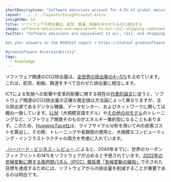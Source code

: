 ```yaml
---
shortDescription: "Software emissions account for 4-5% of global emissions"
layout: ../../../layouts/InsightLayout.astro
insightNo: 14
title: ソフトウェアの排出量は、航空、鉄道、船舶を合わせたものに相当する
image: software-emissions-are-equivalent-to-air-rail-shipping-combined.png
twitter: "Software emissions are equivalent to air, rail, and shipping combined.  What are the numbers and what can we do about it?

Get your answers in the #SOGS23 report ➡️ https://stateof.greensoftware.foundation

#greensoftware #sustainability"
tags:
  - Knowledge
---
```


ソフトウェア関連のCO2排出量は、[全世界の排出量の4～5%](https://www.cell.com/patterns/pdfExtended/S2666-3899(21)00188-4)を占めています。これは、航空、船舶、鉄道をすべて合わせた排出量に相当します。

ICTによる気候への影響や変革的影響に関する現在の[代表的論文](https://www.cell.com/patterns/pdfExtended/S2666-3899(21)00188-4)に従うと、ソフトウェア関連のCO2排出量の正確な推定値は方法論によって異なりますが、主な排出源であるデジタル機器、データセンター、およびネットワークに関しては概ね一致しています。[LLM](https://dl.acm.org/doi/10.1145/3442188.3445922)（大規模言語モデル）や[その他のAIモデル](https://hai.stanford.edu/news/ais-carbon-footprint-problem)のトレーニングなど、ソフトウェア開発そのものがエネルギー集約型になることもあります。このため、[Hugging Face社](https://www.technologyreview.com/2022/11/14/1063192/were-getting-a-better-idea-of-ais-true-carbon-footprint/)は、ライフサイクル分析を用いてAIの炭素コストを算出し、その際、トレーニングや長期間の使用と、大規模なコンピューティング・インフラストラクチャの両方を考慮に入れています。

_[ハーバード・ビジネス・レビュー](https://hbr.org/2020/09/how-green-is-your-software)_によると、2040年までに、世界のカーボンフットプリントの14%をソフトウェアが占めると予想されています。[2022年の気候変動に関する政府間パネル（IPCC）報告書「気候変動の緩和」](https://www.ipcc.ch/report/sixth-assessment-report-working-group-3/)で示された目標を達成するためには、ソフトウェアからの排出量を削減することが重要であるのは明白です。
